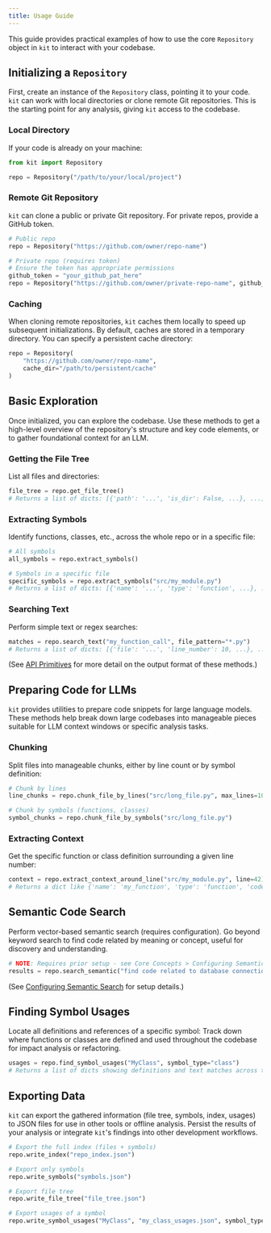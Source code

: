 ```yaml
---
title: Usage Guide
---
```


This guide provides practical examples of how to use the core `Repository` object in `kit` to interact with your codebase.

## Initializing a `Repository`

First, create an instance of the `Repository` class, pointing it to your code. `kit` can work with local directories or clone remote Git repositories.
This is the starting point for any analysis, giving `kit` access to the codebase.

### Local Directory

If your code is already on your machine:

```python
from kit import Repository

repo = Repository("/path/to/your/local/project")
```

### Remote Git Repository

`kit` can clone a public or private Git repository. For private repos, provide a GitHub token.

```python
# Public repo
repo = Repository("https://github.com/owner/repo-name")

# Private repo (requires token)
# Ensure the token has appropriate permissions
github_token = "your_github_pat_here"
repo = Repository("https://github.com/owner/private-repo-name", github_token=github_token)
```

### Caching

When cloning remote repositories, `kit` caches them locally to speed up subsequent initializations. By default, caches are stored in a temporary directory. You can specify a persistent cache directory:

```python
repo = Repository(
    "https://github.com/owner/repo-name", 
    cache_dir="/path/to/persistent/cache"
)
```

## Basic Exploration

Once initialized, you can explore the codebase.
Use these methods to get a high-level overview of the repository's structure and key code elements, or to gather foundational context for an LLM.

### Getting the File Tree

List all files and directories:

```python
file_tree = repo.get_file_tree()
# Returns a list of dicts: [{'path': '...', 'is_dir': False, ...}, ...]
```

### Extracting Symbols

Identify functions, classes, etc., across the whole repo or in a specific file:

```python
# All symbols
all_symbols = repo.extract_symbols()

# Symbols in a specific file
specific_symbols = repo.extract_symbols("src/my_module.py")
# Returns a list of dicts: [{'name': '...', 'type': 'function', ...}, ...]
```

### Searching Text

Perform simple text or regex searches:

```python
matches = repo.search_text("my_function_call", file_pattern="*.py")
# Returns a list of dicts: [{'file': '...', 'line_number': 10, ...}, ...]
```

(See [API Primitives](/core-concepts/api-primitives) for more detail on the output format of these methods.)

## Preparing Code for LLMs

`kit` provides utilities to prepare code snippets for large language models.
These methods help break down large codebases into manageable pieces suitable for LLM context windows or specific analysis tasks.

### Chunking

Split files into manageable chunks, either by line count or by symbol definition:

```python
# Chunk by lines
line_chunks = repo.chunk_file_by_lines("src/long_file.py", max_lines=100)

# Chunk by symbols (functions, classes)
symbol_chunks = repo.chunk_file_by_symbols("src/long_file.py")
```

### Extracting Context

Get the specific function or class definition surrounding a given line number:

```python
context = repo.extract_context_around_line("src/my_module.py", line=42)
# Returns a dict like {'name': 'my_function', 'type': 'function', 'code': 'def my_function(...): ...'}
```

## Semantic Code Search

Perform vector-based semantic search (requires configuration).
Go beyond keyword search to find code related by meaning or concept, useful for discovery and understanding.

```python
# NOTE: Requires prior setup - see Core Concepts > Configuring Semantic Search
results = repo.search_semantic("find code related to database connections", top_k=3)
```

(See [Configuring Semantic Search](/core-concepts/configuring-semantic-search) for setup details.)

## Finding Symbol Usages

Locate all definitions and references of a specific symbol:
Track down where functions or classes are defined and used throughout the codebase for impact analysis or refactoring.

```python
usages = repo.find_symbol_usages("MyClass", symbol_type="class")
# Returns a list of dicts showing definitions and text matches across the repo.
```

## Exporting Data

`kit` can export the gathered information (file tree, symbols, index, usages) to JSON files for use in other tools or offline analysis.
Persist the results of your analysis or integrate `kit`'s findings into other development workflows.

```python
# Export the full index (files + symbols)
repo.write_index("repo_index.json")

# Export only symbols
repo.write_symbols("symbols.json")

# Export file tree
repo.write_file_tree("file_tree.json")

# Export usages of a symbol
repo.write_symbol_usages("MyClass", "my_class_usages.json", symbol_type="class")
